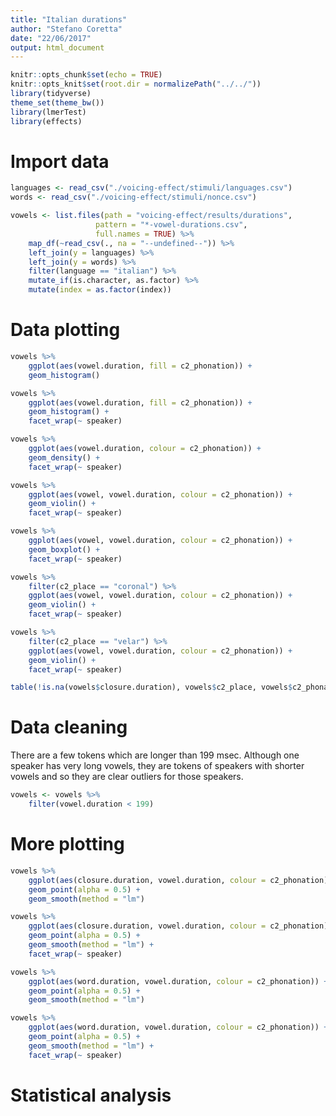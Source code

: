 ```yaml
---
title: "Italian durations"
author: "Stefano Coretta"
date: "22/06/2017"
output: html_document
---
```


```r
knitr::opts_chunk$set(echo = TRUE)
knitr::opts_knit$set(root.dir = normalizePath("../../"))
library(tidyverse)
theme_set(theme_bw())
library(lmerTest)
library(effects)
```

# Import data

```r
languages <- read_csv("./voicing-effect/stimuli/languages.csv")
words <- read_csv("./voicing-effect/stimuli/nonce.csv")

vowels <- list.files(path = "voicing-effect/results/durations",
                   pattern = "*-vowel-durations.csv",
                   full.names = TRUE) %>%
    map_df(~read_csv(., na = "--undefined--")) %>%
    left_join(y = languages) %>%
    left_join(y = words) %>%
    filter(language == "italian") %>%
    mutate_if(is.character, as.factor) %>%
    mutate(index = as.factor(index))
```

# Data plotting

```r
vowels %>%
    ggplot(aes(vowel.duration, fill = c2_phonation)) +
    geom_histogram()
```

```r
vowels %>%
    ggplot(aes(vowel.duration, fill = c2_phonation)) +
    geom_histogram() +
    facet_wrap(~ speaker)
```

```r
vowels %>%
    ggplot(aes(vowel.duration, colour = c2_phonation)) +
    geom_density() +
    facet_wrap(~ speaker)
```


```r
vowels %>%
    ggplot(aes(vowel, vowel.duration, colour = c2_phonation)) +
    geom_violin() +
    facet_wrap(~ speaker)
```

```r
vowels %>%
    ggplot(aes(vowel, vowel.duration, colour = c2_phonation)) +
    geom_boxplot() +
    facet_wrap(~ speaker)
```

```r
vowels %>%
    filter(c2_place == "coronal") %>%
    ggplot(aes(vowel, vowel.duration, colour = c2_phonation)) +
    geom_violin() +
    facet_wrap(~ speaker)
```

```r
vowels %>%
    filter(c2_place == "velar") %>%
    ggplot(aes(vowel, vowel.duration, colour = c2_phonation)) +
    geom_violin() +
    facet_wrap(~ speaker)
```

```r
table(!is.na(vowels$closure.duration), vowels$c2_place, vowels$c2_phonation)
```


# Data cleaning

There are a few tokens which are longer than 199 msec. Although one speaker has very long vowels, they are tokens of speakers with shorter vowels and so they are clear outliers for those speakers. 

```r
vowels <- vowels %>%
    filter(vowel.duration < 199)
```

# More plotting

```r
vowels %>%
    ggplot(aes(closure.duration, vowel.duration, colour = c2_phonation)) +
    geom_point(alpha = 0.5) +
    geom_smooth(method = "lm")
```

```r
vowels %>%
    ggplot(aes(closure.duration, vowel.duration, colour = c2_phonation)) +
    geom_point(alpha = 0.5) +
    geom_smooth(method = "lm") +
    facet_wrap(~ speaker)
```

```r
vowels %>%
    ggplot(aes(word.duration, vowel.duration, colour = c2_phonation)) +
    geom_point(alpha = 0.5) +
    geom_smooth(method = "lm")
```

```r
vowels %>%
    ggplot(aes(word.duration, vowel.duration, colour = c2_phonation)) +
    geom_point(alpha = 0.5) +
    geom_smooth(method = "lm") +
    facet_wrap(~ speaker)
```


# Statistical analysis



